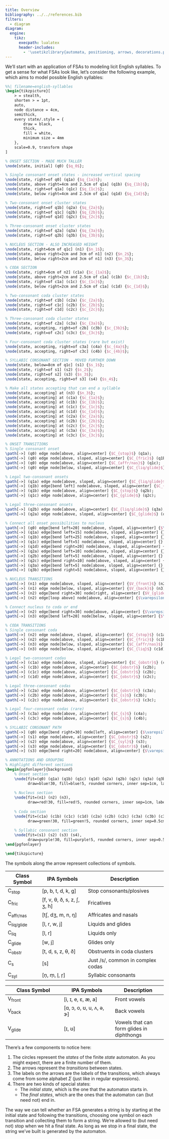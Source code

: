 ```yaml
---
title: Overview
bibliography: ../../references.bib
filters:
  - diagram
diagram:
  engine:
    tikz:
      execpath: lualatex
      header-includes:
        - '\usetikzlibrary{automata, positioning, arrows, decorations.pathreplacing, fit, backgrounds, calc, shapes.multipart}'
---
```


We'll start with an application of FSAs to modeling licit English syllables. To get a sense for what FSAs look like, let's consider the following example, which aims to model possible English syllables:

```tikz
%%| filename=english-syllables
\begin{tikzpicture}[
    > = stealth,
    shorten > = 1pt,
    auto,
    node distance = 4cm,
    semithick,
    every state/.style = {
        draw = black,
        thick,
        fill = white,
        minimum size = 4mm
    },
    scale=0.9, transform shape
]

% ONSET SECTION - MADE MUCH TALLER
\node[state, initial] (q0) {$q_0$};

% Single consonant onset states - increased vertical spacing
\node[state, right=of q0] (q1a) {$q_{1a}$};
\node[state, above right=4cm and 2.5cm of q1a] (q1b) {$q_{1b}$};
\node[state, right=of q1a] (q1c) {$q_{1c}$};
\node[state, below right=4cm and 2.5cm of q1a] (q1d) {$q_{1d}$};

% Two-consonant onset cluster states
\node[state, right=of q1b] (q2a) {$q_{2a}$};
\node[state, right=of q1c] (q2b) {$q_{2b}$};
\node[state, right=of q1d] (q2c) {$q_{2c}$};

% Three-consonant onset cluster states
\node[state, right=of q2a] (q3a) {$q_{3a}$};
\node[state, right=of q2b] (q3b) {$q_{3b}$};

% NUCLEUS SECTION - ALSO INCREASED HEIGHT
\node[state, right=6cm of q1c] (n1) {$n_1$};
\node[state, above right=2cm and 3cm of n1] (n2) {$n_2$};
\node[state, below right=2cm and 3cm of n1] (n3) {$n_3$};

% CODA SECTION
\node[state, right=6cm of n2] (c1a) {$c_{1a}$};
\node[state, above right=2cm and 2.5cm of c1a] (c1b) {$c_{1b}$};
\node[state, right=of c1a] (c1c) {$c_{1c}$};
\node[state, below right=2cm and 2.5cm of c1a] (c1d) {$c_{1d}$};

% Two-consonant coda cluster states
\node[state, right=of c1b] (c2a) {$c_{2a}$};
\node[state, right=of c1c] (c2b) {$c_{2b}$};
\node[state, right=of c1d] (c2c) {$c_{2c}$};

% Three-consonant coda cluster states
\node[state, right=of c2a] (c3a) {$c_{3a}$};
\node[state, accepting, right=of c2b] (c3b) {$c_{3b}$};
\node[state, right=of c2c] (c3c) {$c_{3c}$};

% Four-consonant coda cluster states (rare but exist)
\node[state, accepting, right=of c3a] (c4a) {$c_{4a}$};
\node[state, accepting, right=of c3c] (c4b) {$c_{4b}$};

% SYLLABIC CONSONANT SECTION - MOVED FURTHER DOWN
\node[state, below=8cm of q1c] (s1) {$s_1$};
\node[state, right=of s1] (s2) {$s_2$};
\node[state, right=of s2] (s3) {$s_3$};
\node[state, accepting, right=of s3] (s4) {$s_4$};

% Make all states accepting that can end a syllable
\node[state, accepting] at (n3) {$n_3$};
\node[state, accepting] at (c1a) {$c_{1a}$};
\node[state, accepting] at (c1b) {$c_{1b}$};
\node[state, accepting] at (c1c) {$c_{1c}$};
\node[state, accepting] at (c1d) {$c_{1d}$};
\node[state, accepting] at (c2a) {$c_{2a}$};
\node[state, accepting] at (c2b) {$c_{2b}$};
\node[state, accepting] at (c2c) {$c_{2c}$};
\node[state, accepting] at (c3a) {$c_{3a}$};
\node[state, accepting] at (c3c) {$c_{3c}$};

% ONSET TRANSITIONS
% Single consonant onset
\path[->] (q0) edge node[above, align=center] {$C_{stop}$} (q1a);
\path[->] (q0) edge node[above, sloped, align=center] {$C_{fric}$} (q1b);
\path[->] (q0) edge node[above, align=center] {$C_{affr/nas}$} (q1c);
\path[->] (q0) edge node[below, sloped, align=center] {$C_{liq/glide}$} (q1d);

% Legal two-consonant onsets
\path[->] (q1a) edge node[above, sloped, align=center] {$C_{liq/glide}$} (q2a);
\path[->] (q1b) edge[bend left] node[above, sloped, align=center] {$C_{liq/glide}$} (q2a);
\path[->] (q1b) edge node[above, align=center] {$C_{stop}$} (q2b);
\path[->] (q1c) edge node[above, align=center] {$C_{glide}$} (q2c);

% Legal three-consonant onsets
\path[->] (q2b) edge node[above, align=center] {$C_{liq/glide}$} (q3a);
\path[->] (q2a) edge node[above, sloped, align=center] {$C_{glide}$} (q3b);

% Connect all onset possibilities to nucleus
\path[->] (q0) edge[bend left=20] node[above, sloped, align=center] {$\varepsilon$} (n1);
\path[->] (q1a) edge[bend left=15] node[above, sloped, align=center] {} (n1);
\path[->] (q1b) edge[bend left=25] node[above, sloped, align=center] {} (n1);
\path[->] (q1c) edge[bend left=5] node[above, sloped, align=center] {} (n1);
\path[->] (q1d) edge[bend right=20] node[above, sloped, align=center] {} (n1);
\path[->] (q2a) edge[bend left=10] node[above, sloped, align=center] {} (n1);
\path[->] (q2b) edge[bend left=5] node[above, sloped, align=center] {} (n1);
\path[->] (q2c) edge[bend right=10] node[above, sloped, align=center] {} (n1);
\path[->] (q3a) edge[bend left=5] node[above, sloped, align=center] {} (n1);
\path[->] (q3b) edge[bend right=5] node[above, sloped, align=center] {} (n1);

% NUCLEUS TRANSITIONS
\path[->] (n1) edge node[above, sloped, align=center] {$V_{front}$} (n2);
\path[->] (n1) edge node[below, sloped, align=center] {$V_{back}$} (n3);
\path[->] (n2) edge[bend right=30] node[right, align=center] {$V_{glide}$} (n3);
\path[->] (n2) edge[loop above] node[above, align=center] {$\varepsilon$} (n2);

% Connect nucleus to coda or end
\path[->] (n2) edge[bend right=30] node[above, align=center] {$\varepsilon$} (c1a);
\path[->] (n3) edge[bend left=20] node[below, sloped, align=center] {$\varepsilon$} (c1a);

% CODA TRANSITIONS
% Single consonant coda
\path[->] (n2) edge node[above, sloped, align=center] {$C_{stop}$} (c1a);
\path[->] (n2) edge node[above, sloped, align=center] {$C_{fric}$} (c1b);
\path[->] (n3) edge node[below, sloped, align=center] {$C_{affr/nas}$} (c1c);
\path[->] (n3) edge node[below, sloped, align=center] {$C_{liq}$} (c1d);

% Legal two-consonant codas
\path[->] (c1a) edge node[above, sloped, align=center] {$C_{obstr}$} (c2a);
\path[->] (c1b) edge node[above, align=center] {$C_{obstr}$} (c2b);
\path[->] (c1c) edge node[above, align=center] {$C_{obstr}$} (c2b);
\path[->] (c1d) edge node[above, align=center] {$C_{obstr}$} (c2c);

% Legal three-consonant codas
\path[->] (c2a) edge node[above, align=center] {$C_{obstr}$} (c3a);
\path[->] (c2b) edge node[above, align=center] {$C_{s}$} (c3b);
\path[->] (c2c) edge node[above, align=center] {$C_{obstr}$} (c3c);

% Legal four-consonant codas (rare)
\path[->] (c3a) edge node[above, align=center] {$C_{s}$} (c4a);
\path[->] (c3c) edge node[above, align=center] {$C_{s}$} (c4b);

% SYLLABIC CONSONANT PATH
\path[->] (q0) edge[bend right=30] node[left, align=center] {$\varepsilon$} (s1);
\path[->] (s1) edge node[above, align=center] {$C_{obstr}$} (s2);
\path[->] (s2) edge node[above, align=center] {$C_{syl}$} (s3);
\path[->] (s3) edge node[above, align=center] {$C_{obstr}$} (s4);
\path[->] (s3) edge[bend right=20] node[above, align=center] {$\varepsilon$} (s4);

% ANNOTATIONS AND GROUPING
% Highlight different sections
\begin{pgfonlayer}{background}
    % Onset section
    \node[fit=(q0) (q1a) (q1b) (q1c) (q1d) (q2a) (q2b) (q2c) (q3a) (q3b), 
          draw=blue!30, fill=blue!5, rounded corners, inner sep=1cm, label={[anchor=north,font=\bfseries]north:ONSET}] (onset) {};
    
    % Nucleus section  
    \node[fit=(n1) (n2) (n3), 
          draw=red!30, fill=red!5, rounded corners, inner sep=1cm, label={[anchor=north,font=\bfseries]north:NUCLEUS}] (nucleus) {};
    
    % Coda section
    \node[fit=(c1a) (c1b) (c1c) (c1d) (c2a) (c2b) (c2c) (c3a) (c3b) (c3c) (c4a) (c4b), 
          draw=green!30, fill=green!5, rounded corners, inner sep=0.5cm, label={[anchor=north,font=\bfseries]north:CODA}] (coda) {};
    
    % Syllabic consonant section
    \node[fit=(s1) (s2) (s3) (s4), 
          draw=purple!30, fill=purple!5, rounded corners, inner sep=0.5cm, label={[anchor=west,font=\bfseries]west:SYLLABIC CONSONANT}] (syllabic) {};
\end{pgfonlayer}

\end{tikzpicture}
```

The symbols along the arrow represent collections of symbols.

| Class Symbol | IPA Symbols | Description |
|--------------|-------------|-------------|
| C<sub>stop</sub> | [p, b, t, d, k, g] | Stop consonants/plosives |
| C<sub>fric</sub> | [f, v, θ, ð, s, z, ʃ, ʒ, h] | Fricatives |
| C<sub>affr/nas</sub> | [tʃ, dʒ, m, n, ŋ] | Affricates and nasals |
| C<sub>liq/glide</sub> | [l, r, w, j] | Liquids and glides |
| C<sub>liq</sub> | [l, r] | Liquids only |
| C<sub>glide</sub> | [w, j] | Glides only |
| C<sub>obstr</sub> | [t, d, s, z, θ, ð] | Obstruents in coda clusters |
| C<sub>s</sub> | [s] | Just /s/, common in complex codas |
| C<sub>syl</sub> | [n̩, m̩, l̩, r̩] | Syllabic consonants |

| Class Symbol | IPA Symbols | Description |
|--------------|-------------|-------------|
| V<sub>front</sub> | [i, ɪ, e, ɛ, æ, a] | Front vowels |
| V<sub>back</sub> | [ɑ, ɔ, o, ʊ, u, ʌ, ə, ɝ] | Back vowels |
| V<sub>glide</sub> | [ɪ, ʊ] | Vowels that can form glides in diphthongs |

There's a few components to notice here:

1. The circles represent the *states* of the finite *state* automaton. As you might expect, there are a finite number of them.
2. The arrows represent the *transitions* between states.
3. The labels on the arrows are the *labels* of the transitions, which always come from some alphabet $\Sigma$ (just like in regular expressions).
4. There are two kinds of special states:
   - The *initial state*, which is the one that the automaton starts in.
   - The *final states*, which are the ones that the automaton can (but need not) end in.

The way we can tell whether an FSA generates a string is by starting at the initial state and following the transitions, choosing one symbol on each transition and collecting them to form a string. We're allowed to (but need not) stop when we hit a final state. As long as we stop in a final state, the string we've built is generated by the automaton.